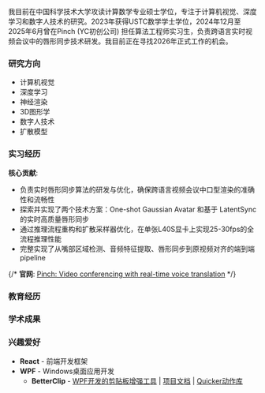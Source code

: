 
<PersonalInfo
  name="Dongyu Liu"
  nameCn="刘东宇"
  role="Master student in Computer Vision & Deep Learning"
  affiliation="University of Science and Technology of China, Hefei, Anhui"
  email="ld020519@mail.ustc.edu.cn"
  github="https://github.com/ceastld"
/>

我目前在中国科学技术大学攻读计算数学专业硕士学位，专注于计算机视觉、深度学习和数字人技术的研究。2023年获得USTC数学学士学位，2024年12月至2025年6月曾在Pinch (YC初创公司) 担任算法工程师实习生，负责跨语言实时视频会议中的唇形同步技术研发。我目前正在寻找2026年正式工作的机会。

### 研究方向

- 计算机视觉
- 深度学习
- 神经渲染
- 3D图形学
- 数字人技术
- 扩散模型


### 实习经历

<ExperienceItem
  image="/assets/org/pinch.png"
  institution="Pinch (YC初创公司)"
  period="2024.12 - 2025.6"
  position="算法工程师实习生 - 跨语言实时视频会议中的唇形同步技术"
  link="/pinch"
/>

**核心贡献**:
- 负责实时唇形同步算法的研发与优化，确保跨语言视频会议中口型渲染的准确性和流畅性
- 探索并实现了两个技术方案：One-shot Gaussian Avatar 和基于 LatentSync 的实时高质量唇形同步
- 通过推理流程重构和扩散采样器优化，在单张L40S显卡上实现25-30fps的全流程推理性能
- 完整实现了从嘴部区域检测、音频特征提取、唇形同步到原视频对齐的端到端pipeline

{/* **官网**: [Pinch: Video conferencing with real-time voice translation](https://www.ycombinator.com/companies/pinch) */}


### 教育经历

<ExperienceItem
  image="/assets/org/ustc_icon.png"
  institution="中国科学技术大学"
  period="2023.9 - 至今"
  position="数学学院 | 计算数学（硕士在读）"
/>

<ExperienceItem
  image="/assets/org/ustc_icon.png"
  institution="中国科学技术大学"
  period="2019.9 - 2023.7"
  position="少年班学院 | 数学专业（学士学位）"
/>


### 学术成果

<AcademicPaper
  image="/assets/papers/learn2control.gif"
  title="Constructing Diffusion Avatar with Learnable Embeddings"
  authors="Xuan Gao, Jingtao Zhou, Dongyu Liu, Yuqi Zhou, Juyong Zhang"
  institution="SIGGRAPH Asia, 2025"
  paper="https://arxiv.org/abs/2503.15809"
  page="https://ustc3dv.github.io/Learn2Control/"
  code=""
/>

<AcademicPaper
  image="/assets/papers/swapform4d.gif"
  title="SwapFrom4D: Realistic Video Head Swapping with 4D Neural Gaussian Field"
  authors="Jingtao Zhou, Xuan Gao, Dongyu Liu, Junhui Hou, Yudong Guo, Juyong Zhang"
  institution="Under Review"
  paper=""
  page=""
  code=""
/>

<AcademicPaper
  image="/assets/papers/survey.png"
  title="Multi-Modal Digital Human Modeling, Synthesis, and Driving: A Survey"
  authors="Xuan Gao, Dongyu Liu, Juyong Zhang"
  institution="Journal of Image and Graphics"
  paper="https://www.cjig.cn/zh/article/doi/10.11834/jig.230649/"
  page=""
  code=""
/>

### 兴趣爱好

- **React** - 前端开发框架
- **WPF** - Windows桌面应用开发
  - **BetterClip** - [WPF开发的剪贴板增强工具](/betterclip) | [项目文档](https://betterclip.vercel.app/docs/clip/intro/) | [Quicker动作库](https://getquicker.net/Sharedaction?code=9ec53d43-5539-4571-6886-08d8c752bfcb)
